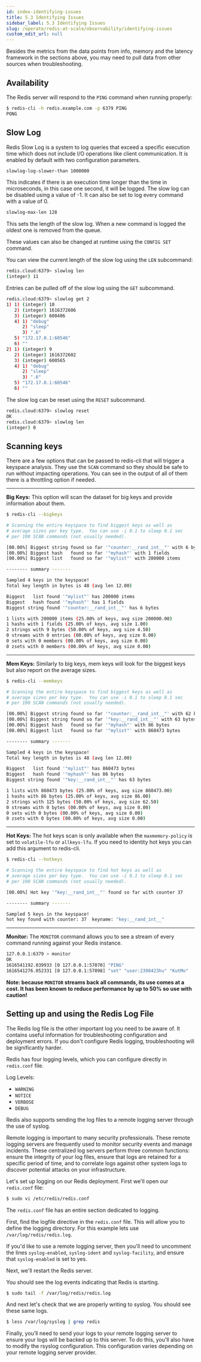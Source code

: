 ```yaml
---
id: index-identifying-issues
title: 5.3 Identifying Issues
sidebar_label: 5.3 Identifying Issues
slug: /operate/redis-at-scale/observability/identifying-issues
custom_edit_url: null
---
```



Besides the metrics from the data points from info, memory and the latency framework in the sections above, you may need to pull data from other sources when troubleshooting.

## Availability
The Redis server will respond to the `PING` command when running properly:

```bash
$ redis-cli -h redis.example.com -p 6379 PING
PONG
```

## Slow Log
Redis Slow Log is a system to log queries that exceed a specific execution time which does not include I/O operations like client communication.  It is enabled by default with two configuration parameters.

```bash
slowlog-log-slower-than 1000000
```

This indicates if there is an execution time longer than the time in microseconds, in this case one second, it will be logged. The slow log can be disabled using a value of -1.  It can also be set to log every command with a value of 0.

```bash
slowlog-max-len 128
```

This sets the length of the slow log.  When a new command is logged the oldest one is removed from the queue.


These values can also be changed at runtime using the `CONFIG SET` command.


You can view the current length of the slow log using the `LEN` subcommand:


```bash
redis.cloud:6379> slowlog len
(integer) 11
```

Entries can be pulled off of the slow log using the `GET` subcommand.


```bash
redis.cloud:6379> slowlog get 2
1) 1) (integer) 10
   2) (integer) 1616372606
   3) (integer) 600406
   4) 1) "debug"
      2) "sleep"
      3) ".6"
   5) "172.17.0.1:60546"
   6) ""
2) 1) (integer) 9
   2) (integer) 1616372602
   3) (integer) 600565
   4) 1) "debug"
      2) "sleep"
      3) ".6"
   5) "172.17.0.1:60546"
   6) ""
```

The slow log can be reset using the `RESET` subcommand.


```bash
redis.cloud:6379> slowlog reset
OK
redis.cloud:6379> slowlog len
(integer) 0
```

## Scanning keys
There are a few options that can be passed to redis-cli that will trigger a keyspace analysis.  They use the `SCAN` command so they should be safe to run without impacting operations.  You can see in the output of all of them there is a throttling option if needed.

***
**Big Keys:** This option will scan the dataset for big keys and provide information about them.


```bash
$ redis-cli --bigkeys

# Scanning the entire keyspace to find biggest keys as well as
# average sizes per key type.  You can use -i 0.1 to sleep 0.1 sec
# per 100 SCAN commands (not usually needed).

[00.00%] Biggest string found so far '"counter:__rand_int__"' with 6 bytes
[00.00%] Biggest hash   found so far '"myhash"' with 1 fields
[00.00%] Biggest list   found so far '"mylist"' with 200000 items

-------- summary -------

Sampled 4 keys in the keyspace!
Total key length in bytes is 48 (avg len 12.00)

Biggest   list found '"mylist"' has 200000 items
Biggest   hash found '"myhash"' has 1 fields
Biggest string found '"counter:__rand_int__"' has 6 bytes

1 lists with 200000 items (25.00% of keys, avg size 200000.00)
1 hashs with 1 fields (25.00% of keys, avg size 1.00)
2 strings with 9 bytes (50.00% of keys, avg size 4.50)
0 streams with 0 entries (00.00% of keys, avg size 0.00)
0 sets with 0 members (00.00% of keys, avg size 0.00)
0 zsets with 0 members (00.00% of keys, avg size 0.00)
```

***
**Mem Keys:** Similarly to big keys, mem keys will look for the biggest keys but also report on the average sizes.


```bash
$ redis-cli --memkeys

# Scanning the entire keyspace to find biggest keys as well as
# average sizes per key type.  You can use -i 0.1 to sleep 0.1 sec
# per 100 SCAN commands (not usually needed).

[00.00%] Biggest string found so far '"counter:__rand_int__"' with 62 bytes
[00.00%] Biggest string found so far '"key:__rand_int__"' with 63 bytes
[00.00%] Biggest hash   found so far '"myhash"' with 86 bytes
[00.00%] Biggest list   found so far '"mylist"' with 860473 bytes

-------- summary -------

Sampled 4 keys in the keyspace!
Total key length in bytes is 48 (avg len 12.00)

Biggest   list found '"mylist"' has 860473 bytes
Biggest   hash found '"myhash"' has 86 bytes
Biggest string found '"key:__rand_int__"' has 63 bytes

1 lists with 860473 bytes (25.00% of keys, avg size 860473.00)
1 hashs with 86 bytes (25.00% of keys, avg size 86.00)
2 strings with 125 bytes (50.00% of keys, avg size 62.50)
0 streams with 0 bytes (00.00% of keys, avg size 0.00)
0 sets with 0 bytes (00.00% of keys, avg size 0.00)
0 zsets with 0 bytes (00.00% of keys, avg size 0.00)
```

***

**Hot Keys:** The hot keys scan is only available when the `maxmemory-policy` is set to `volatile-lfu` or `allkeys-lfu`. If you need to identity hot keys you can add this argument to redis-cli.

```bash
$ redis-cli --hotkeys

# Scanning the entire keyspace to find hot keys as well as
# average sizes per key type.  You can use -i 0.1 to sleep 0.1 sec
# per 100 SCAN commands (not usually needed).

[00.00%] Hot key '"key:__rand_int__"' found so far with counter 37

-------- summary -------

Sampled 5 keys in the keyspace!
hot key found with counter: 37  keyname: "key:__rand_int__"
```
***
**Monitor:** The `MONITOR` command allows you to see a stream of every command running against your Redis instance.


```bash
127.0.0.1:6379 > monitor
OK
1616541192.039933 [0 127.0.0.1:57070] "PING"
1616541276.052331 [0 127.0.0.1:57098] "set" "user:2398423hu" "KutMo"
```

**Note: because `MONITOR` streams back all commands, its use comes at a cost. It has been known to reduce performance by up to 50% so use with caution!**

## Setting up and using the Redis Log File
The Redis log file is the other important log you need to be aware of. It contains useful information for troubleshooting configuration and deployment errors. If you don't configure Redis logging, troubleshooting will be significantly harder.


Redis has four logging levels, which you can configure directly in `redis.conf` file.


Log Levels:


- `WARNING`
- `NOTICE`
- `VERBOSE`
- `DEBUG`

Redis also supports sending the log files to a remote logging server through the use of syslog.


Remote logging is important to many security professionals. These remote logging servers are frequently used to monitor security events and manage incidents. These centralized log servers perform three common functions: ensure the integrity of your log files, ensure that logs are retained for a specific period of time, and to correlate logs against other system logs to discover potential attacks on your infrastructure.


Let's set up logging on our Redis deployment. First we'll open our `redis.conf` file:

```bash
$ sudo vi /etc/redis/redis.conf
```
The `redis.conf` file has an entire section dedicated to logging.


First, find the logfile directive in the `redis.conf` file. This will allow you to define the logging directory. For this example lets use `/var/log/redis/redis.log`.

If you'd like to use a remote logging server, then you'll need to uncomment the lines `syslog-enabled`, `syslog-ident` and `syslog-facility`, and ensure that `syslog-enabled` is set to yes.

Next, we'll restart the Redis server.


You should see the log events indicating that Redis is starting.


```bash
$ sudo tail -f /var/log/redis/redis.log
```

And next let's check that we are properly writing to syslog. You should see these same logs.


```bash
$ less /var/log/syslog | grep redis
```

Finally, you’ll need to send your logs to your remote logging server to ensure your logs will be backed up to this server. To do this, you’ll also have to modify the rsyslog configuration. This configuration varies depending on your remote logging server provider.
